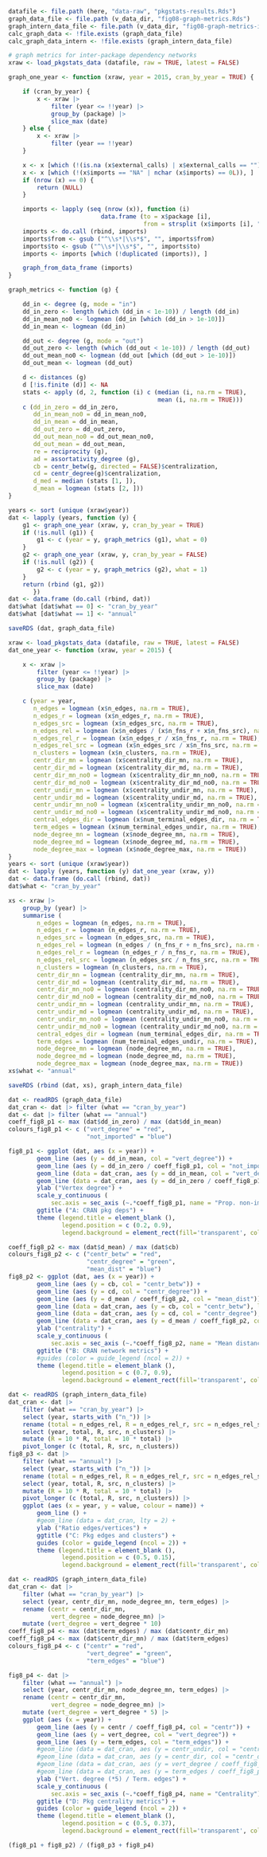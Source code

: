 

<!--

# dependency networks over time

-->

```r
datafile <- file.path (here, "data-raw", "pkgstats-results.Rds")
graph_data_file <- file.path (v_data_dir, "fig08-graph-metrics.Rds")
graph_intern_data_file <- file.path (v_data_dir, "fig08-graph-metrics-intern.Rds")
calc_graph_data <- !file.exists (graph_data_file)
calc_graph_data_intern <- !file.exists (graph_intern_data_file)
```

```r
# graph metrics for inter-package dependency networks
xraw <- load_pkgstats_data (datafile, raw = TRUE, latest = FALSE)

graph_one_year <- function (xraw, year = 2015, cran_by_year = TRUE) {

    if (cran_by_year) {
        x <- xraw |>
            filter (year <= !!year) |>
            group_by (package) |>
            slice_max (date)
    } else {
        x <- xraw |>
            filter (year == !!year)
    }

    x <- x [which (!(is.na (x$external_calls) | x$external_calls == "")), ]
    x <- x [which (!(x$imports == "NA" | nchar (x$imports) == 0L)), ]
    if (nrow (x) == 0) {
        return (NULL)
    }

    imports <- lapply (seq (nrow (x)), function (i)
                          data.frame (to = x$package [i],
                                      from = strsplit (x$imports [i], ",") [[1]]))
    imports <- do.call (rbind, imports)
    imports$from <- gsub ("^\\s*|\\s*$", "", imports$from)
    imports$to <- gsub ("^\\s*|\\s*$", "", imports$to)
    imports <- imports [which (!duplicated (imports)), ]

    graph_from_data_frame (imports)
}

graph_metrics <- function (g) {

    dd_in <- degree (g, mode = "in")
    dd_in_zero <- length (which (dd_in < 1e-10)) / length (dd_in)
    dd_in_mean_no0 <- logmean (dd_in [which (dd_in > 1e-10)])
    dd_in_mean <- logmean (dd_in)

    dd_out <- degree (g, mode = "out")
    dd_out_zero <- length (which (dd_out < 1e-10)) / length (dd_out)
    dd_out_mean_no0 <- logmean (dd_out [which (dd_out > 1e-10)])
    dd_out_mean <- logmean (dd_out)

    d <- distances (g)
    d [!is.finite (d)] <- NA
    stats <- apply (d, 2, function (i) c (median (i, na.rm = TRUE),
                                          mean (i, na.rm = TRUE)))
    c (dd_in_zero = dd_in_zero,
       dd_in_mean_no0 = dd_in_mean_no0,
       dd_in_mean = dd_in_mean,
       dd_out_zero = dd_out_zero,
       dd_out_mean_no0 = dd_out_mean_no0,
       dd_out_mean = dd_out_mean,
       re = reciprocity (g),
       ad = assortativity_degree (g),
       cb = centr_betw(g, directed = FALSE)$centralization,
       cd = centr_degree(g)$centralization,
       d_med = median (stats [1, ]),
       d_mean = logmean (stats [2, ]))
}

years <- sort (unique (xraw$year))
dat <- lapply (years, function (y) {
    g1 <- graph_one_year (xraw, y, cran_by_year = TRUE)
    if (!is.null (g1)) {
        g1 <- c (year = y, graph_metrics (g1), what = 0)
    }
    g2 <- graph_one_year (xraw, y, cran_by_year = FALSE)
    if (!is.null (g2)) {
        g2 <- c (year = y, graph_metrics (g2), what = 1)
    }
    return (rbind (g1, g2))
       })
dat <- data.frame (do.call (rbind, dat))
dat$what [dat$what == 0] <- "cran_by_year"
dat$what [dat$what == 1] <- "annual"

saveRDS (dat, graph_data_file)
```

```r
xraw <- load_pkgstats_data (datafile, raw = TRUE, latest = FALSE)
dat_one_year <- function (xraw, year = 2015) {

    x <- xraw |>
        filter (year <= !!year) |>
        group_by (package) |>
        slice_max (date)

    c (year = year,
       n_edges = logmean (x$n_edges, na.rm = TRUE),
       n_edges_r = logmean (x$n_edges_r, na.rm = TRUE),
       n_edges_src = logmean (x$n_edges_src, na.rm = TRUE),
       n_edges_rel = logmean (x$n_edges / (x$n_fns_r + x$n_fns_src), na.rm = TRUE),
       n_edges_rel_r = logmean (x$n_edges_r / x$n_fns_r, na.rm = TRUE),
       n_edges_rel_src = logmean (x$n_edges_src / x$n_fns_src, na.rm = TRUE),
       n_clusters = logmean (x$n_clusters, na.rm = TRUE),
       centr_dir_mn = logmean (x$centrality_dir_mn, na.rm = TRUE),
       centr_dir_md = logmean (x$centrality_dir_md, na.rm = TRUE),
       centr_dir_mn_no0 = logmean (x$centrality_dir_mn_no0, na.rm = TRUE),
       centr_dir_md_no0 = logmean (x$centrality_dir_md_no0, na.rm = TRUE),
       centr_undir_mn = logmean (x$centrality_undir_mn, na.rm = TRUE),
       centr_undir_md = logmean (x$centrality_undir_md, na.rm = TRUE),
       centr_undir_mn_no0 = logmean (x$centrality_undir_mn_no0, na.rm = TRUE),
       centr_undir_md_no0 = logmean (x$centrality_undir_md_no0, na.rm = TRUE),
       central_edges_dir = logmean (x$num_terminal_edges_dir, na.rm = TRUE),
       term_edges = logmean (x$num_terminal_edges_undir, na.rm = TRUE),
       node_degree_mn = logmean (x$node_degree_mn, na.rm = TRUE),
       node_degree_md = logmean (x$node_degree_md, na.rm = TRUE),
       node_degree_max = logmean (x$node_degree_max, na.rm = TRUE))
}
years <- sort (unique (xraw$year))
dat <- lapply (years, function (y) dat_one_year (xraw, y))
dat <- data.frame (do.call (rbind, dat))
dat$what <- "cran_by_year"

xs <- xraw |>
    group_by (year) |>
    summarise (
        n_edges = logmean (n_edges, na.rm = TRUE),
        n_edges_r = logmean (n_edges_r, na.rm = TRUE),
        n_edges_src = logmean (n_edges_src, na.rm = TRUE),
        n_edges_rel = logmean (n_edges / (n_fns_r + n_fns_src), na.rm = TRUE),
        n_edges_rel_r = logmean (n_edges_r / n_fns_r, na.rm = TRUE),
        n_edges_rel_src = logmean (n_edges_src / n_fns_src, na.rm = TRUE),
        n_clusters = logmean (n_clusters, na.rm = TRUE),
        centr_dir_mn = logmean (centrality_dir_mn, na.rm = TRUE),
        centr_dir_md = logmean (centrality_dir_md, na.rm = TRUE),
        centr_dir_mn_no0 = logmean (centrality_dir_mn_no0, na.rm = TRUE),
        centr_dir_md_no0 = logmean (centrality_dir_md_no0, na.rm = TRUE),
        centr_undir_mn = logmean (centrality_undir_mn, na.rm = TRUE),
        centr_undir_md = logmean (centrality_undir_md, na.rm = TRUE),
        centr_undir_mn_no0 = logmean (centrality_undir_mn_no0, na.rm = TRUE),
        centr_undir_md_no0 = logmean (centrality_undir_md_no0, na.rm = TRUE),
        central_edges_dir = logmean (num_terminal_edges_dir, na.rm = TRUE),
        term_edges = logmean (num_terminal_edges_undir, na.rm = TRUE),
        node_degree_mn = logmean (node_degree_mn, na.rm = TRUE),
        node_degree_md = logmean (node_degree_md, na.rm = TRUE),
        node_degree_max = logmean (node_degree_max, na.rm = TRUE))
xs$what <- "annual"

saveRDS (rbind (dat, xs), graph_intern_data_file)
```

```r
dat <- readRDS (graph_data_file)
dat_cran <- dat |> filter (what == "cran_by_year")
dat <- dat |> filter (what == "annual")
coeff_fig8_p1 <- max (dat$dd_in_zero) / max (dat$dd_in_mean)
colours_fig8_p1 <- c ("vert_degree" = "red",
                      "not_imported" = "blue")

fig8_p1 <- ggplot (dat, aes (x = year)) +
        geom_line (aes (y = dd_in_mean, col = "vert_degree")) +
        geom_line (aes (y = dd_in_zero / coeff_fig8_p1, col = "not_imported")) +
        geom_line (data = dat_cran, aes (y = dd_in_mean, col = "vert_degree"), lty = 2) +
        geom_line (data = dat_cran, aes (y = dd_in_zero / coeff_fig8_p1, col = "not_imported"), lty = 2) +
        ylab ("Vertex degree") +
        scale_y_continuous (
            sec.axis = sec_axis (~.*coeff_fig8_p1, name = "Prop. non-imported pkgs")) +
        ggtitle ("A: CRAN pkg deps") +
        theme (legend.title = element_blank (),
               legend.position = c (0.2, 0.9),
               legend.background = element_rect(fill='transparent', colour='transparent'))

coeff_fig8_p2 <- max (dat$d_mean) / max (dat$cb)
colours_fig8_p2 <- c ("centr_betw" = "red",
                      "centr_degree" = "green",
                      "mean_dist" = "blue")
fig8_p2 <- ggplot (dat, aes (x = year)) +
        geom_line (aes (y = cb, col = "centr_betw")) +
        geom_line (aes (y = cd, col = "centr_degree")) +
        geom_line (aes (y = d_mean / coeff_fig8_p2, col = "mean_dist")) +
        geom_line (data = dat_cran, aes (y = cb, col = "centr_betw"), lty = 2) +
        geom_line (data = dat_cran, aes (y = cd, col = "centr_degree"), lty = 2) +
        geom_line (data = dat_cran, aes (y = d_mean / coeff_fig8_p2, col = "mean_dist"), lty = 2) +
        ylab ("centrality") +
        scale_y_continuous (
            sec.axis = sec_axis (~.*coeff_fig8_p2, name = "Mean distance")) +
        ggtitle ("B: CRAN network metrics") +
        #guides (color = guide_legend (ncol = 2)) +
        theme (legend.title = element_blank (),
               legend.position = c (0.7, 0.9),
               legend.background = element_rect(fill='transparent', colour='transparent'))
```

```r
dat <- readRDS (graph_intern_data_file)
dat_cran <- dat |>
    filter (what == "cran_by_year") |>
    select (year, starts_with ("n_")) |>
    rename (total = n_edges_rel, R = n_edges_rel_r, src = n_edges_rel_src) |>
    select (year, total, R, src, n_clusters) |>
    mutate (R = 10 * R, total = 10 * total) |>
    pivot_longer (c (total, R, src, n_clusters))
fig8_p3 <- dat |>
    filter (what == "annual") |>
    select (year, starts_with ("n_")) |>
    rename (total = n_edges_rel, R = n_edges_rel_r, src = n_edges_rel_src) |>
    select (year, total, R, src, n_clusters) |>
    mutate (R = 10 * R, total = 10 * total) |>
    pivot_longer (c (total, R, src, n_clusters)) |>
    ggplot (aes (x = year, y = value, colour = name)) +
        geom_line () +
        #geom_line (data = dat_cran, lty = 2) +
        ylab ("Ratio edges/vertices") +
        ggtitle ("C: Pkg edges and clusters") +
        guides (color = guide_legend (ncol = 2)) +
        theme (legend.title = element_blank (),
               legend.position = c (0.5, 0.15),
               legend.background = element_rect(fill='transparent', colour='transparent'))
```


```r
dat <- readRDS (graph_intern_data_file)
dat_cran <- dat |>
    filter (what == "cran_by_year") |>
    select (year, centr_dir_mn, node_degree_mn, term_edges) |>
    rename (centr = centr_dir_mn,
            vert_degree = node_degree_mn) |>
    mutate (vert_degree = vert_degree * 10)
coeff_fig8_p4 <- max (dat$term_edges) / max (dat$centr_dir_mn)
coeff_fig8_p4 <- max (dat$centr_dir_mn) / max (dat$term_edges)
colours_fig8_p4 <- c ("centr" = "red",
                      "vert_degree" = "green",
                      "term_edges" = "blue")

fig8_p4 <- dat |>
    filter (what == "annual") |>
    select (year, centr_dir_mn, node_degree_mn, term_edges) |>
    rename (centr = centr_dir_mn,
            vert_degree = node_degree_mn) |>
    mutate (vert_degree = vert_degree * 5) |>
    ggplot (aes (x = year)) +
        geom_line (aes (y = centr / coeff_fig8_p4, col = "centr")) +
        geom_line (aes (y = vert_degree, col = "vert_degree")) +
        geom_line (aes (y = term_edges, col = "term_edges")) +
        #geom_line (data = dat_cran, aes (y = centr_undir, col = "centr_undir"), lty = 2) +
        #geom_line (data = dat_cran, aes (y = centr_dir, col = "centr_dir"), lty = 2) +
        #geom_line (data = dat_cran, aes (y = vert_degree / coeff_fig8_p4, col = "vert_degree"), lty = 2) +
        #geom_line (data = dat_cran, aes (y = term_edges / coeff_fig8_p4, col = "term_edges"), lty = 2) +
        ylab ("Vert. degree (*5) / Term. edges") +
        scale_y_continuous (
            sec.axis = sec_axis (~.*coeff_fig8_p4, name = "Centrality")) +
        ggtitle ("D: Pkg centrality metrics") +
        guides (color = guide_legend (ncol = 2)) +
        theme (legend.title = element_blank (),
               legend.position = c (0.5, 0.37),
               legend.background = element_rect(fill='transparent', colour='transparent'))
```


```r
(fig8_p1 + fig8_p2) / (fig8_p3 + fig8_p4)
```
